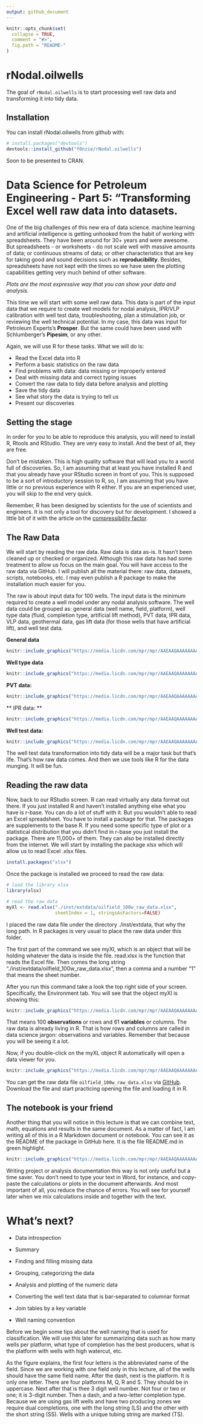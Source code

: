 ```yaml
---
output: github_document
---
```


<!-- README.md is generated from README.Rmd. Please edit that file -->


```r
knitr::opts_chunk$set(
  collapse = TRUE,
  comment = "#>",
  fig.path = "README-"
)
```

# rNodal.oilwells

The goal of `rNodal.oilwells` is to start processing well raw data and transforming it into tidy data.

## Installation

You can install rNodal.oilwells from github with:

```r
# install.packages("devtools")
devtools::install_github("f0nzie/rNodal.oilwells")
```

Soon to be presented to CRAN.

# Data Science for Petroleum Engineering - Part 5: "Transforming Excel well raw data into datasets.

One of the big challenges of this new era of data science. machine learning and artificial intelligence is getting unhooked from the habit of working with spreadsheets. They have been around for 30+ years and were awesome. But spreadsheets - or worksheets - do not scale well with massive amounts of data; or continuous streams of data; or other characteristics that are key for taking good and sound decisions such as **reproducibility**. Besides, spreadsheets have not kept with the times so we have seen the plotting capabilities getting very much behind of other software.

*Plots are the most expressive way that you can show your data and analysis.*

This time we will start with some well raw data. This data is part of the input data that we require to create well models for nodal analysis, IPR/VLP calibration with well test data, troubleshooting, plan a stimulation job, or reviewing the well technical potential. In my case, this data was input for Petroleum Experts's **Prosper**. But the same could have been used with Schlumberger's **Pipesim**, or any other.


Again, we will use R for these tasks. What we will do is:

* Read the Excel data into R
* Perform a basic statistics on the raw data
* Find problems with data: data missing or improperly entered
* Deal with missing data and correct typing issues
* Convert the raw data to tidy data before analysis and plotting
* Save the tidy data
* See what story the data is trying to tell us
* Present our discoveries

## Setting the stage

In order for you to be able to reproduce this analysis, you will need to install R, Rtools and RStudio. They are very easy to install. And the best of all, they are free.

Don't be mistaken. This is high quality software that will lead you to a world full of discoveries. So, I am assuming that at least you have installed R and that you already have your RStudio screen in front of you. This is supposed to be a sort of introductory session to R, so, I am assuming that you have little or no previous experience with R either. If you are an experienced user, you will skip to the end very quick.

Remember, R has been designed by scientists for the use of scientists and engineers. It is not only a tool for discovery but for development. I showed a little bit of it with the article on the [compressibility factor](https://www.linkedin.com/pulse/building-your-own-petroleum-engineering-library-r-humble-reyes).



## The Raw Data

We will start by reading the raw data. Raw data is data as-is. It hasn't been cleaned up or checked or organized. Although this raw data has had some treatment to allow us focus on the main goal. You will have access to the raw data via GitHub. I will publish all the material there: raw data, datasets, scripts, notebooks, etc. I may even publish a R package to make the installation much easier for you.

The raw is about input data for 100 wells. The input data is the minimum required to create a well model under any nodal analysis software. The well data could be grouped as: general data (well name, field, platform), well type data (fluid, completion type, artificial lift method), PVT data, IPR data, VLP data, geothermal data, gas lift data (for those wells that have artificial lift), and well test data.

**General data**

```r
knitr::include_graphics("https://media.licdn.com/mpr/mpr/AAEAAQAAAAAAAAyfAAAAJDk5ZWYxMjRmLTA1NzctNDZmNy05YmMzLWI4MzMwMTA3NGFiMQ.jpg")
```

**Well type data**

```r
knitr::include_graphics("https://media.licdn.com/mpr/mpr/AAEAAQAAAAAAAA2qAAAAJDkxN2Y5OTA3LWJiNWQtNDE3Yy04NTgxLTBlYjhhNGZkMzNkZA.jpg")
```

**PVT data:**

```r
knitr::include_graphics("https://media.licdn.com/mpr/mpr/AAEAAQAAAAAAAAo-AAAAJDgxZmIyOTVhLTU0OTgtNGIzNy04Y2JlLTJjODJhOWU3ZDcxYQ.jpg")
```

** IPR data: **

```r
knitr::include_graphics("https://media.licdn.com/mpr/mpr/AAEAAQAAAAAAAAqNAAAAJDljYjEyM2IxLWVhYzgtNDYyMi04ZmYyLWQ4MjIxNmNkMWQ0ZQ.jpg")
```


**Well test data:**

```r
knitr::include_graphics("https://media.licdn.com/mpr/mpr/AAEAAQAAAAAAAAmwAAAAJDkyNjVmZWE1LWI1MzYtNGM4OC04NWNjLWY1YWY0OTUxNjdiYg.jpg")
```

The well test data transformation into tidy data will be a major task but that's life. That's how raw data comes. And then we use tools like R for the data munging. It will be fun.


## Reading the raw data

Now, back to our RStudio screen. R can read virtually any data format out there. If you just installed R and haven't installed anything else what you have is r-base. You can do a lot of stuff with it. But you wouldn't able to read an Excel spreadsheet. You have to install a package for that. The packages are supplements to the base R. If you need some specific type of plot or a statistical distribution that you didn't find in r-base you just install the package. There are 11,000+ of them. They can also be installed directly from the internet. We will start by installing the package xlsx which will allow us to read Excel .xlsx files.


```r
install.packages("xlsx")
```

Once the package is installed we proceed to read the raw data:

```r
# load the library xlsx
library(xlsx)

# read the raw data
myXl <- read.xlsx("./inst/extdata/oilfield_100w_raw_data.xlsx", 
                  sheetIndex = 1, stringsAsFactors=FALSE)
```

I placed the raw data file under the directory ./inst/extdata, that why the long path. In R packages is very usual to place the raw data under this folder.

The first part of the command we see myXl, which is an object that will be holding whatever the data is inside the file. read.xlsx is the function that reads the Excel file. Then comes the long string "./inst/extdata/oilfield_100w_raw_data.xlsx", then a comma and a number "1" that means the sheet number.

After you run this command take a look the top right side of your screen. Specifically, the Environment tab. You will see that the object myXl is showing this:

```r
knitr::include_graphics("https://media.licdn.com/mpr/mpr/AAEAAQAAAAAAAAxtAAAAJGE3NGVmZDQ5LWY4ZDYtNDExNy04YzE3LTFmMDk0YmZjMTcxNQ.jpg")
```


That means 100 **observations** or rows and 61 **variables** or columns. The raw data is already living in R. That is how rows and columns are called in data science jargon: observations and variables. Remember that because you will be seeing it a lot.

Now, if you double-click on the myXL object R automatically will open a data viewer for you.

```r
knitr::include_graphics("https://media.licdn.com/mpr/mpr/AAEAAQAAAAAAAAuBAAAAJGRjZWM4OWNiLWY1NDMtNDZhMS04OWE3LWY1ZjZiYWM3ZjI3MA.jpg")
```


You can get the raw data file `oilfield_100w_raw_data.xlsx` via [GitHub](https://github.com/f0nzie/rNodal.oilwells/blob/master/inst/extdata/oilfield_100w_raw_data.xlsx). Download the file and start practicing opening the file and loading it in R.


## The notebook is your friend

Another thing that you will notice in this lecture is that we can combine text, math, equations and results in the same document. As a matter of fact, I am writing all of this in a R Markdown document or notebook. You can see it as the README of the package in GitHub here. It is the file README.md in green highlight.

```r
knitr::include_graphics("https://media.licdn.com/mpr/mpr/AAEAAQAAAAAAAAvDAAAAJGMwYzIyODg4LTRkOTMtNDgyOS1hYjk1LTUwMjczNjc1OGI0OA.jpg")
```

Writing project or analysis documentation this way is not only useful but a time saver. You don't need to type your text in Word, for instance, and copy-paste the calculations or plots in the document afterwards. And most important of all, you reduce the chance of errors. You will see for yourself later when we mix calculations inside and together with the text.

# What's next?

* Data introspection

* Summary

* Finding and filling missing data

* Grouping, categorizing the data

* Analysis and plotting of the numeric data

* Converting the well text data that is bar-separated to columnar format

* Join tables by a key variable

* Well naming convention

Before we begin some tips about the well naming that is used for classification. We will use this later for summarizing data such as how many wells per platform, what type of completion has the best producers, what is the platform with wells with high watercut, etc.

As the figure explains, the first four letters is the abbreviated name of the field. Since we are working with one field only in this lecture, all of the wells should have the same field name. After the dash, next is the platform. It is only one letter. There are four platforms M, Q, R and S. They should be in uppercase. Next after that is thee 3 digit well number. Not four or two or one; it is 3-digit number. Then a dash, and a two-letter completion type. Because we are using gas lift wells and have two producing zones we require dual completions, one with the long string (LS) and the other with the short string (SS). Wells with a unique tubing string are marked (TS).

